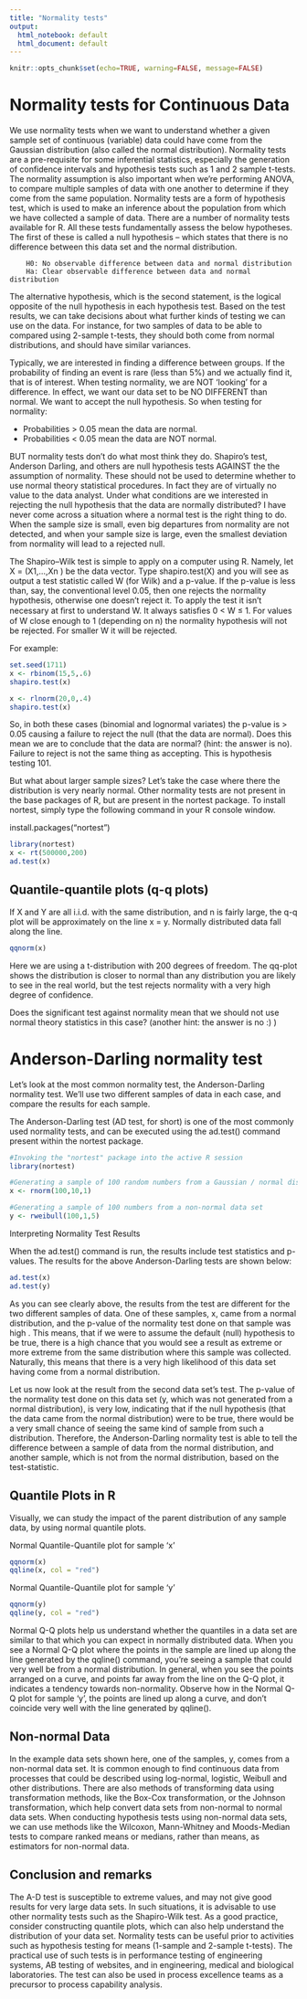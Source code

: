 ```yaml
---
title: "Normality tests"
output:
  html_notebook: default
  html_document: default
---
```

```r
knitr::opts_chunk$set(echo=TRUE, warning=FALSE, message=FALSE)
```
# Normality tests for Continuous Data

We use normality tests when we want to understand whether a given sample set of continuous (variable) data could have come from the Gaussian distribution (also called the normal distribution). Normality tests are a pre-requisite for some inferential statistics, especially the generation of confidence intervals and hypothesis tests such as 1 and 2 sample t-tests. The normality assumption is also important when we’re performing ANOVA, to compare multiple samples of data with one another to determine if they come from the same population. Normality tests are a form of hypothesis test, which is used to make an inference about the population from which we have collected a sample of data. There are a number of normality tests available for R. All these tests fundamentally assess the below hypotheses. The first of these is called a null hypothesis – which states that there is no difference between this data set and the normal distribution.

        H0: No observable difference between data and normal distribution
        Ha: Clear observable difference between data and normal distribution

The alternative hypothesis, which is the second statement, is the logical opposite of the null hypothesis in each hypothesis test. Based on the test results, we can take decisions about what further kinds of testing we can use on the data. For instance, for two samples of data to be able to compared using 2-sample t-tests, they should both come from normal distributions, and should have similar variances.

Typically, we are interested in finding a difference between groups.  If the probability of finding an event is rare (less than 5%) and we actually find it, that is of interest.
When testing normality, we are NOT ‘looking’ for a difference. In effect, we want our data set to be NO DIFFERENT than normal. We want to accept the null hypothesis.
So when testing for normality:

+ Probabilities > 0.05 mean the data are normal.
+ Probabilities < 0.05 mean the data are NOT normal.

BUT normality tests don't do what most think they do. Shapiro's test, Anderson Darling, and others are null hypothesis tests AGAINST the the assumption of normality. These should not be used to determine whether to use normal theory statistical procedures. In fact they are of virtually no value to the data analyst. Under what conditions are we interested in rejecting the null hypothesis that the data are normally distributed? I have never come across a situation where a normal test is the right thing to do. When the sample size is small, even big departures from normality are not detected, and when your sample size is large, even the smallest deviation from normality will lead to a rejected null.

The Shapiro–Wilk test is simple to apply on a computer using R. Namely, let X = (X1,...,Xn ) be the data vector. Type shapiro.test(X) and you will see as output a test statistic called W (for Wilk) and a p-value. If the p-value is less than, say, the conventional level 0.05, then one rejects the normality hypothesis, otherwise one doesn’t reject it. To apply the test it isn’t necessary at ﬁrst to understand W. It always satisﬁes 0 < W ≤ 1. For values of W close enough to 1 (depending on n) the normality hypothesis will not be rejected. For smaller W it will be rejected.

For example:

```r
set.seed(1711)
x <- rbinom(15,5,.6)
shapiro.test(x)
```

```r
x <- rlnorm(20,0,.4)
shapiro.test(x)
```

So, in both these cases (binomial and lognormal variates) the p-value is > 0.05 causing a failure to reject the null (that the data are normal). Does this mean we are to conclude that the data are normal? (hint: the answer is no). Failure to reject is not the same thing as accepting. This is hypothesis testing 101. 

But what about larger sample sizes? Let's take the case where there the distribution is very nearly normal.
Other normality tests are not present in the base packages of R, but are present in the nortest package. To install nortest, simply type the following command in your R console window.

install.packages("nortest")


```r
library(nortest)
x <- rt(500000,200)
ad.test(x)
```
## Quantile-quantile plots (q-q plots)
If X and Y are all i.i.d. with the same distribution, and n is fairly large, the q-q plot will be approximately on the line x = y. Normally distributed data fall along the line.
```r
qqnorm(x)
```

Here we are using a t-distribution with 200 degrees of freedom. The qq-plot shows the distribution is closer to normal than any distribution you are likely to see in the real world, but the test rejects normality with a very high degree of confidence.

Does the significant test against normality mean that we should not use normal theory statistics in this case? (another hint: the answer is no :) )

# Anderson-Darling normality test
Let’s look at the most common normality test, the Anderson-Darling normality test. We’ll use two different samples of data in each case, and compare the results for each sample.

The Anderson-Darling test (AD test, for short) is one of the most commonly used normality tests, and can be executed using the ad.test() command present within the nortest package.

```r
#Invoking the "nortest" package into the active R session
library(nortest)

#Generating a sample of 100 random numbers from a Gaussian / normal distribution
x <- rnorm(100,10,1)

#Generating a sample of 100 numbers from a non-normal data set
y <- rweibull(100,1,5)
```

Interpreting Normality Test Results

When the ad.test() command is run, the results include test statistics and p-values. The results for the above Anderson-Darling tests are shown below:

```r
ad.test(x)
ad.test(y)
```

As you can see clearly above, the results from the test are different for the two different samples of data. One of these samples, x, came from a normal distribution, and the p-value of the normality test done on that sample was high . This means, that if we were to assume the default (null) hypothesis to be true, there is a high chance that you would see a result as extreme or more extreme from the same distribution where this sample was collected. Naturally, this means that there is a very high likelihood of this data set having come from a normal distribution.

Let us now look at the result from the second data set’s test. The p-value of the normality test done on this data set (y, which was not generated from a normal distribution), is very low, indicating that if the null hypothesis (that the data came from the normal distribution) were to be true, there would be a very small chance of seeing the same kind of sample from such a distribution. Therefore, the Anderson-Darling normality test is able to tell the difference between a sample of data from the normal distribution, and another sample, which is not from the normal distribution, based on the test-statistic.

## Quantile Plots in R

Visually, we can study the impact of the parent distribution of any sample data, by using normal quantile plots.

Normal Quantile-Quantile plot for sample ‘x’
```r
qqnorm(x)
qqline(x, col = "red")
```

Normal Quantile-Quantile plot for sample ‘y’
```r
qqnorm(y)
qqline(y, col = "red")
```

Normal Q-Q plots help us understand whether the quantiles in a data set are similar to that which you can expect in normally distributed data. When you see a Normal Q-Q plot where the points in the sample are lined up along the line generated by the qqline() command, you’re seeing a sample that could very well be from a normal distribution. In general, when you see the points arranged on a curve, and points far away from the line on the Q-Q plot, it indicates a tendency towards non-normality. Observe how in the Normal Q-Q plot for sample ‘y’, the points are lined up along a curve, and don’t coincide very well with the line generated by qqline().

## Non-normal Data
In the example data sets shown here, one of the samples, y, comes from a non-normal data set. It is common enough to find continuous data from processes that could be described using log-normal, logistic, Weibull and other distributions. There are also methods of transforming data using transformation methods, like the Box-Cox transformation, or the Johnson transformation, which help convert data sets from non-normal to normal data sets. When conducting hypothesis tests using non-normal data sets, we can use methods like the Wilcoxon, Mann-Whitney and Moods-Median tests to compare ranked means or medians, rather than means, as estimators for non-normal data.

## Conclusion and remarks
The A-D test is susceptible to extreme values, and may not give good results for very large data sets. In such situations, it is advisable to use other normality tests such as the Shapiro-Wilk test. As a good practice, consider constructing quantile plots, which can also help understand the distribution of your data set. Normality tests can be useful prior to activities such as hypothesis testing for means (1-sample and 2-sample t-tests). The practical use of such tests is in performance testing of engineering systems, AB testing of websites, and in engineering, medical and biological laboratories. The test can also be used in process excellence teams as a precursor to process capability analysis.

